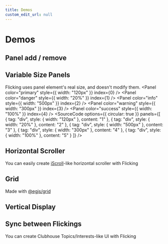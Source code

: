 ```yaml
---
title: Demos
custom_edit_url: null
---
```


# Demos
## Panel add / remove
<AddRemove />

## Variable Size Panels
Flicking uses panel element's real size, and doesn't modify them.
<Flicking className="my-4" circular={true}>
  <Panel color="primary" style={{ width: "120px" }} index={0} />
  <Panel color="danger" style={{ width: "20%" }} index={1} />
  <Panel color="info" style={{ width: "500px" }} index={2} />
  <Panel color="warning" style={{ width: "300px" }} index={3} />
  <Panel color="success" style={{ width: "100%" }} index={4} />
</Flicking>
<SourceCode options={{ circular: true }} panels={[
  { tag: "div", style: { width: "120px" }, content: "1" },
  { tag: "div", style: { width: "20%" }, content: "2" },
  { tag: "div", style: { width: "500px" }, content: "3" },
  { tag: "div", style: { width: "300px" }, content: "4" },
  { tag: "div", style: { width: "100%" }, content: "5" }
]} />

## Horizontal Scroller
You can easily create [iScroll](https://github.com/cubiq/iscroll)-like horizontal scroller with Flicking
<SideScroll />

## Grid
Made with [@egjs/grid](https://github.com/naver/egjs-grid)
<Grid />

## Vertical Display
<WeatherDisplay />

## Sync between Flickings
You can create Clubhouse Topics/Interests-like UI with Flicking
<Sync />
